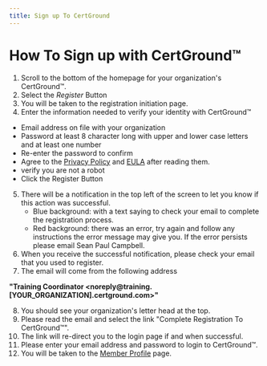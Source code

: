 ```yaml
---
title: Sign up To CertGround
---
```


# How To Sign up with CertGround&trade;

1. Scroll to the bottom of the homepage for your organization's CertGround™.
2. Select the _Register_ Button
3. You will be taken to the registration initiation page.
4. Enter the information needed to verify your identity with CertGround™

- Email address on file with your organization
- Password at least 8 character long with upper and lower case letters and at least one number
- Re-enter the password to confirm
- Agree to the [Privacy Policy](/privacy-policy) and [EULA](/eula) after reading them.
- verify you are not a robot
- Click the Register Button

5. There will be a notification in the top left of the screen to let you know if this action was successful.
   - Blue background: with a text saying to check your email to complete the registration process.
   - Red background: there was an error, try again and follow any instructions the error message may give you. If the error persists please email Sean Paul Campbell.
6. When you receive the successful notification, please check your email that you used to register.
7. The email will come from the following address

**"Training Coordinator &lt;noreply@training.[YOUR_ORGANIZATION].certground.com&gt;"**

8. You should see your organization's letter head at the top.
9. Please read the email and select the link "Complete Registration To CertGround™".
10. The link will re-direct you to the login page if and when successful.
11. Please enter your email address and password to login to CertGround™.
12. You will be taken to the <a href="/docs/member/member-profile">Member Profile</a> page.
